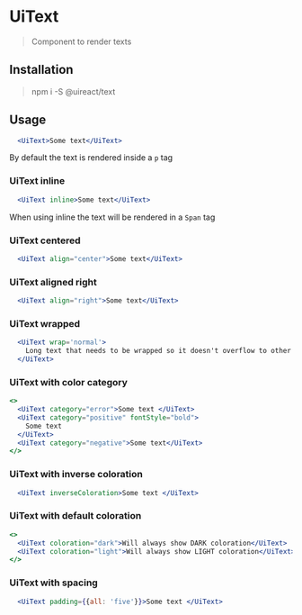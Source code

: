 
# UiText

<Metadata packageName='text' packageJson={packageJson} />

> Component to render texts

## Installation

> npm i -S @uireact/text

## Usage

```jsx live scope={{UiText}}
  <UiText>Some text</UiText>
```

By default the text is rendered inside a `p` tag

### UiText inline

```jsx live scope={{UiText}}
  <UiText inline>Some text</UiText>
```

When using inline the text will be rendered in a `Span` tag

### UiText centered

```jsx live scope={{UiText}}
  <UiText align="center">Some text</UiText>
```

### UiText aligned right

```jsx live scope={{UiText}}
  <UiText align="right">Some text</UiText>
```

### UiText wrapped

```jsx live scope={{UiText}}
  <UiText wrap='normal'>
    Long text that needs to be wrapped so it doesn't overflow to other areas of the content where we wouldn't like it
  </UiText>
```

### UiText with color category

```jsx live scope={{UiText}}
<>
  <UiText category="error">Some text </UiText>
  <UiText category="positive" fontStyle="bold">
    Some text
  </UiText>
  <UiText category="negative">Some text</UiText>
</>
```

### UiText with inverse coloration

```jsx live scope={{UiText}}
  <UiText inverseColoration>Some text </UiText>
```

### UiText with default coloration

```jsx live scope={{UiText}}
<>
  <UiText coloration="dark">Will always show DARK coloration</UiText>
  <UiText coloration="light">Will always show LIGHT coloration</UiText>
</>
```
### UiText with spacing

```jsx live scope={{UiText}}
  <UiText padding={{all: 'five'}}>Some text </UiText>
```
